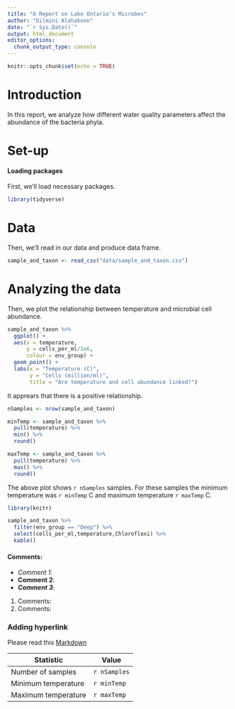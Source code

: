 ```yaml
---
title: "A Report on Lake Ontario's Microbes"
author: "Dilmini Alahakoon"
date: "`r Sys.Date()`"
output: html_document
editor_options: 
  chunk_output_type: console
---
```


```r
knitr::opts_chunk$set(echo = TRUE)
```

# Introduction

In this report, we analyze how different water quality parameters affect the abundance of the bacteria phyla.

# Set-up

#### Loading packages

First, we'll load necessary packages.

```r

library(tidyverse)

```

# Data

Then, we'll read in our data and produce data frame.

```r
sample_and_taxon <- read_csv("data/sample_and_taxon.csv")
```

# Analyzing the data

Then, we plot the relationship between temperature and microbial cell abundance.

```r

sample_and_taxon %>% 
  ggplot() +
  aes(x = temperature,
      y = cells_per_ml/1e6,
      colour = env_group) +
  geom_point() +
  labs(x = "Temperature (C)",
       y = "Cells (million/ml)",
       title = "Are temperature and cell abundance linked?")

```

It apprears that there is a positive relationship.

```r

nSamples <- nrow(sample_and_taxon)

minTemp <- sample_and_taxon %>%
  pull(temperature) %>%
  min() %>%
  round()

maxTemp <- sample_and_taxon %>%
  pull(temperature) %>%
  max() %>%
  round()

```

The above plot shows `r nSamples` samples. For these samples the minimum temperature was `r minTemp` C and maximum temperature `r maxTemp` C.

```r
library(knitr)

sample_and_taxon %>%
  filter(env_group == "Deep") %>%
  select(cells_per_ml,temperature,Chloroflexi) %>%
  kable()
```

#### Comments:

-   *Comment 1*:
-   **Comment 2**:
-   ***Comment 3***:

1.  Comments:
2.  Comments:

### Adding hyperlink

Please read this [Markdown](https://rmarkdown.rstudio.com/authoring_basics.html)


 
 
 | Statistic           | Value       |
 |---------------------|-------------|
 | Number of samples   | `r nSamples` |
 | Minimum temperature | `r minTemp` |
 | Maximum temperature | `r maxTemp` |




